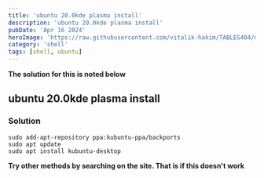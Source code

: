 ```yaml
---
title: 'ubuntu 20.0kde plasma install'
description: 'ubuntu 20.0kde plasma install'
pubDate: 'Apr 16 2024'
heroImage: 'https://raw.githubusercontent.com/vitalik-hakim/TABLES404/main/error_b/SHELL.jpg'
category: 'shell'
tags: [shell, ubuntu]
---
```


**The solution for this is noted below**

## ubuntu 20.0kde plasma install

### Solution

```shell
sudo add-apt-repository ppa:kubuntu-ppa/backports
sudo apt update
sudo apt install kubuntu-desktop
```

**Try other methods by searching on the site. That is if this doesn't work**
